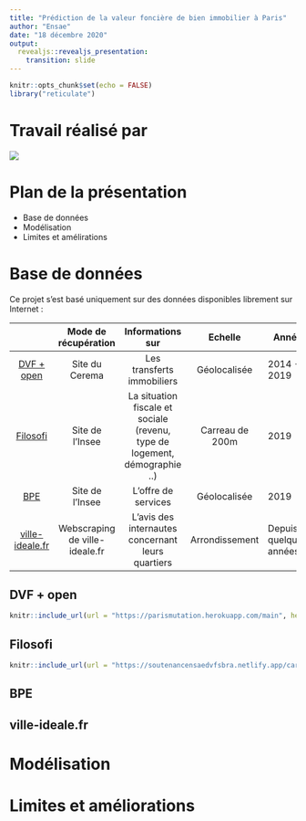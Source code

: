 ```yaml
---
title: "Prédiction de la valeur foncière de bien immobilier à Paris"
author: "Ensae"
date: "18 décembre 2020"
output: 
  revealjs::revealjs_presentation:
    transition: slide
---
```



```r
knitr::opts_chunk$set(echo = FALSE)
library("reticulate")
```

# Travail réalisé par 

![](https://soutenancensaedvfsbra.netlify.app/auteur_proj.png)

# Plan de la présentation
- Base de données
- Modélisation
- Limites et amélirations


# Base de données

Ce projet s'est basé uniquement sur des données disponibles librement sur Internet : 

|                                                                    |      Mode de  récupération     |                              Informations sur                              |     Echelle     | Année                  |
|:------------------------------------------------------------------:|:------------------------------:|:--------------------------------------------------------------------------:|:---------------:|------------------------|
|     [DVF + open](https://cerema.app.box.com/v/dvfplus-opendata)    |         Site du Cerema         |                         Les transferts immobiliers                         |   Géolocalisée  | 2014 - 2019            |
| [Filosofi](https://www.insee.fr/fr/metadonnees/source/serie/s1172) |         Site de l'Insee        | La situation fiscale et sociale (revenu, type de logement, démographie ..) | Carreau de 200m | 2019                   |
|         [BPE](https://www.insee.fr/fr/statistiques/3568656)        |         Site de l'Insee        |                             L'offre de services                            |   Géolocalisée  | 2019                   |
|           [ville-ideale.fr](https://www.ville-ideale.fr/)          | Webscraping de ville-ideale.fr |             L'avis des internautes  concernant leurs quartiers             |  Arrondissement | Depuis quelques années |

## DVF + open

```r
knitr::include_url(url = "https://parismutation.herokuapp.com/main", height = "700px")
```
## Filosofi

```r
knitr::include_url(url = "https://soutenancensaedvfsbra.netlify.app/carte_filosofi.html", height = "600px")
```

##  BPE


## ville-ideale.fr

# Modélisation

# Limites et améliorations
